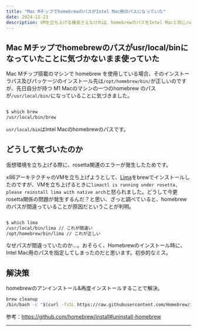 ```yaml
---
title: "Mac MチップでhomebrewのパスがIntel Mac用のパスになっていた"
date: 2024-11-23
description: VMを立ち上げる機会さえなければ、homebrewのパスをIntel Macと同じ/usr/local/binにしていても不都合はないのかもしれない
---
```


## Mac Mチップでhomebrewのパスがusr/local/binになっていたことに気づかないまま使っていた
Mac Mチップ搭載のマシンで homebrew を使用している場合、そのインストーラパス及びパッケージのインストール先は`/opt/homebrew/bin/`が正しいのですが、先日自分が持つ M1 Macのマシンの一つのhomebrew のパスが`/usr/local/bin/`になっていることに気づきました。
```bash

$ which brew
/usr/local/bin/brew

```

`usr/local/bin`はIntel Macのhomebrewのパスです。

## どうして気づいたのか
仮想環境を立ち上げる際に、rosetta関連のエラーが発生したためです。

x86アーキテクチャのVMを立ち上げようとして、[Lima](https://lima-vm.io/ )をbrewでインストールしたのですが、VMを立ち上げるときに`limactl is running under rosetta, please reinstall lima with native arch`と怒られました。どうして今更rosetta関係の問題が発生するんだ？と思い、ざっと調べていると、homebrew のパスが間違っていることが原因だということが判明。
<ExternalOgp url="https://github.com/abiosoft/colima/issues/702#issuecomment-1545505316" />

```bash

$ which lima
/usr/local/bin/lima // これが間違い
/opt/homebrew/bin/lima // これが正しい

```

なぜパスが間違っていたのか...。おそらく、Homebrewのインストール時に、Intel Mac用のパスを指定してしまったのだと思います。初歩的なミス。

## 解決策
homebrewのアンインストール&再度インストールすることで解決。

```bash
brew cleanup
/bin/bash -c "$(curl -fsSL https://raw.githubusercontent.com/Homebrew/install/HEAD/uninstall.sh)"
```

参考：https://github.com/homebrew/install#uninstall-homebrew

---

